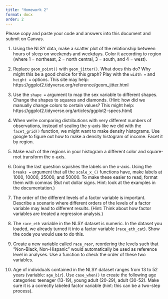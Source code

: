 ```yaml
---
title: "Homework 2"
format: docx
order: 2
---
```


Please copy and paste your code and answers into this document and submit on Canvas.

1. Using the NLSY data, make a scatter plot of the relationship between hours of sleep on weekends and weekdays. Color it according to region (where 1 = northeast, 2 = north central, 3 = south, and 4 = west).

2. Replace `geom_point()` with `geom_jitter()`. What does this do? Why might this be a good choice for this graph? Play with the `width = ` and `height = ` options. This site may help: https://ggplot2.tidyverse.org/reference/geom_jitter.html

3. Use the `shape = ` argument to map the sex variable to different shapes. Change the shapes to squares and diamonds. (Hint: how did we manually change colors to certain values? This might help: https://ggplot2.tidyverse.org/articles/ggplot2-specs.html)

4. When we're comparing distributions with very different numbers of observations, instead of scaling the y-axis like we did with the `facet_grid()` function, we might want to make density histograms. Use google to figure out how to make a density histogram of income. Facet it by region.

5. Make each of the regions in your histogram a different color and square-root transform the x-axis.

7. Doing the last question squishes the labels on the x-axis. Using the `breaks = ` argument that all the `scale_x_()` functions have, make labels at 1000, 10000, 25000, and 50000. To make these easier to read, format them with commas (But not dollar signs. Hint: look at the examples in the documentation.)

8. The order of the different levels of a factor variable is important. Describe a scenario where different orders of the levels of a factor variable may lead to different results. (Hint: Think about how factor variables are treated a regression analysis.)
<!-- Comment SF: This may be too advanced. But if the students already know how to run regression analysis in STATA, they might know this. In STATA, the same as in R the lowest/first level is  used as reference level for categorical variables in a regression model as default. -->
<!-- I think it's a good one, because we'll also mention it (in passing) in class - LS -->

9. The `race_eth` variable in the NLSY dataset is numeric. In the dataset you loaded, we already turned it into a factor variable (`race_eth_cat`). Show the code you would use to do this.

10. Create a new variable called `race_reor`, reordering the levels such that "Non-Black, Non-Hispanic" would automatically be used as reference level in analyses. Use a function to check the order of these two variables.

11. Age of individuals contained in the NLSY dataset ranges from 13 to 52 years (variable: `age_bir`). Use `case_when()` to create the following age categories: teenager (13-19), young adult (20-29), adult (30-52). Make sure it is a correctly labeled factor variable (hint: this can be a two-step process).

<!-- 12. Using the age group factor variable, show the mean age and total number of individuals in each age group. -->
<!-- (Going to save this one for later! LS) -->

